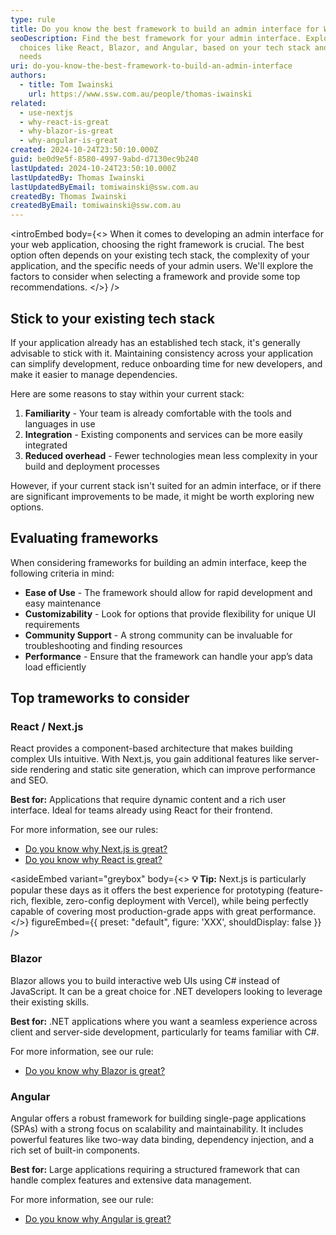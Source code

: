 ```yaml
---
type: rule
title: Do you know the best framework to build an admin interface for Web Apps?
seoDescription: Find the best framework for your admin interface. Explore top
  choices like React, Blazor, and Angular, based on your tech stack and project
  needs
uri: do-you-know-the-best-framework-to-build-an-admin-interface
authors:
  - title: Tom Iwainski
    url: https://www.ssw.com.au/people/thomas-iwainski
related:
  - use-nextjs
  - why-react-is-great
  - why-blazor-is-great
  - why-angular-is-great
created: 2024-10-24T23:50:10.000Z
guid: be0d9e5f-8580-4997-9abd-d7130ec9b240
lastUpdated: 2024-10-24T23:50:10.000Z
lastUpdatedBy: Thomas Iwainski
lastUpdatedByEmail: tomiwainski@ssw.com.au
createdBy: Thomas Iwainski
createdByEmail: tomiwainski@ssw.com.au
---
```


<introEmbed
  body={<>
When it comes to developing an admin interface for your web application, choosing the right framework is crucial. The best option often depends on your existing tech stack, the complexity of your application, and the specific needs of your admin users. We'll explore the factors to consider when selecting a framework and provide some top recommendations.
  </>}
/>
## Stick to your existing tech stack

If your application already has an established tech stack, it's generally advisable to stick with it. Maintaining consistency across your application can simplify development, reduce onboarding time for new developers, and make it easier to manage dependencies.

Here are some reasons to stay within your current stack:

1. **Familiarity** - Your team is already comfortable with the tools and languages in use
2. **Integration** - Existing components and services can be more easily integrated
3. **Reduced overhead** - Fewer technologies mean less complexity in your build and deployment processes

However, if your current stack isn't suited for an admin interface, or if there are significant improvements to be made, it might be worth exploring new options.

## Evaluating frameworks

When considering frameworks for building an admin interface, keep the following criteria in mind:

- **Ease of Use** - The framework should allow for rapid development and easy maintenance
- **Customizability** - Look for options that provide flexibility for unique UI requirements
- **Community Support** - A strong community can be invaluable for troubleshooting and finding resources
- **Performance** - Ensure that the framework can handle your app’s data load efficiently

## Top trameworks to consider

### React / Next.js

React provides a component-based architecture that makes building complex UIs intuitive. With Next.js, you gain additional features like server-side rendering and static site generation, which can improve performance and SEO.

**Best for:** Applications that require dynamic content and a rich user interface. Ideal for teams already using React for their frontend.

For more information, see our rules:

- [Do you know why Next.js is great?](/use-nextjs)
- [Do you know why React is great?](/why-react-is-great)

<asideEmbed
  variant="greybox"
  body={<>
    **💡 Tip:** Next.js is particularly popular these days as it offers the best experience for prototyping (feature-rich, flexible, zero-config deployment with Vercel), while being perfectly capable of covering most production-grade apps with great performance.
  </>}
  figureEmbed={{
    preset: "default",
    figure: 'XXX',
    shouldDisplay: false
  }}
/>

### Blazor

Blazor allows you to build interactive web UIs using C# instead of JavaScript. It can be a great choice for .NET developers looking to leverage their existing skills.

**Best for:** .NET applications where you want a seamless experience across client and server-side development, particularly for teams familiar with C#.

For more information, see our rule:

- [Do you know why Blazor is great?](/why-blazor-is-great)

### Angular

Angular offers a robust framework for building single-page applications (SPAs) with a strong focus on scalability and maintainability. It includes powerful features like two-way data binding, dependency injection, and a rich set of built-in components.

**Best for:** Large applications requiring a structured framework that can handle complex features and extensive data management.

For more information, see our rule:

- [Do you know why Angular is great?](/why-angular-is-great)
